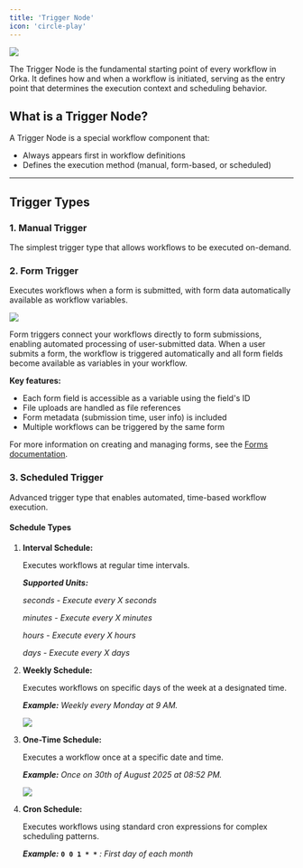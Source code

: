 ```yaml
---
title: 'Trigger Node'
icon: 'circle-play'
---
```


![](../../images/trigger-node.jpg)

The Trigger Node is the fundamental starting point of every workflow in Orka. It defines how and when a workflow is initiated, serving as the entry point that determines the execution context and scheduling behavior.

## What is a Trigger Node?

A Trigger Node is a special workflow component that:

* Always appears first in workflow definitions
* Defines the execution method (manual, form-based, or scheduled)

***

## Trigger Types

### <Highlight color="primary">1. Manual Trigger</Highlight>

The simplest trigger type that allows workflows to be executed on-demand.

### <Highlight color="primary">2. Form Trigger</Highlight>

Executes workflows when a form is submitted, with form data automatically available as workflow variables.

![](../../images/form-trigger.jpg)

Form triggers connect your workflows directly to form submissions, enabling automated processing of user-submitted data. When a user submits a form, the workflow is triggered automatically and all form fields become available as variables in your workflow.

**Key features:**
- Each form field is accessible as a variable using the field's ID
- File uploads are handled as file references
- Form metadata (submission time, user info) is included
- Multiple workflows can be triggered by the same form

For more information on creating and managing forms, see the [Forms documentation](/core-concepts/FORMS).

### <Highlight color="primary">3. Scheduled Trigger</Highlight>

Advanced trigger type that enables automated, time-based workflow execution.

#### **Schedule Types**

1. **Interval Schedule:**

   Executes workflows at regular time intervals.

   _**Supported Units:**_
   
   _seconds - Execute every X seconds_
   
   _minutes - Execute every X minutes_
   
   _hours - Execute every X hours_
   
   _days - Execute every X days_

2. **Weekly Schedule:**

   Executes workflows on specific days of the week at a designated time.
   
   _**Example:** Weekly every Monday at 9 AM._

   ![](../../images/weekly-schedule.jpg)

3. **One-Time Schedule:**

   Executes a workflow once at a specific date and time.
   
   _**Example:** Once on 30th of August 2025 at 08:52 PM._

   ![](../../images/one-time-schedule.jpg)

4. **Cron Schedule:**

   Executes workflows using standard cron expressions for complex scheduling patterns.
   
   _**Example:**_ **`0 0 1 * *`** _: First day of each month_
